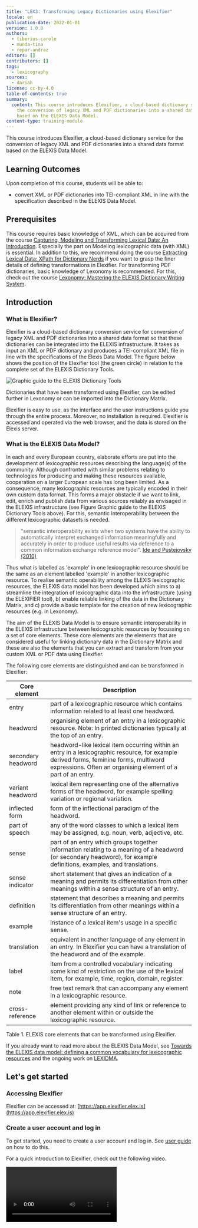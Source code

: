```yaml
---
title: "LEX3: Transforming Legacy Dictionaries using Elexifier"
locale: en
publication-date: 2022-01-01
version: 1.0.0
authors:
  - tiberius-carole
  - munda-tina
  - repar-andraz
editors: []
contributors: []
tags:
  - lexicography
sources:
  - dariah
license: cc-by-4.0
table-of-contents: true
summary:
  content: This course introduces Elexifier, a cloud-based dictionary service for
    the conversion of legacy XML and PDF dictionaries into a shared data format
    based on the ELEXIS Data Model.
content-type: training-module
---
```

This course introduces Elexifier, a cloud-based dictionary service for the conversion of legacy XML and PDF dictionaries into a shared data format based on the ELEXIS Data Model.

## Learning Outcomes

Upon completion of this course, students will be able to:

* convert XML or PDF dictionaries into TEI-compliant XML in line with the specification described in the ELEXIS Data Model.

## Prerequisites

This course requires basic knowledge of XML, which can be acquired from the course [Capturing, Modeling and Transforming Lexical Data: An Introduction](/resources/hosted/capturing-modeling-and-transforming-lexical-data-an-introduction). Especially the part on Modeling lexicographic data (with XML) is essential. In addition to this, we recommend doing the course [Extracting Lexical Data: XPath for Dictionary Nerds](/resources/hosted/xpath-for-dictionary-nerds) if you want to grasp the finer details of defining transformations in Elexifier. For transforming PDF dictionaries, basic knowledge of Lexonomy is recommended. For this, check out the course [Lexonomy: Mastering the ELEXIS Dictionary Writing System](/resources/hosted/lexonomy-mastering-the-elexis-dictionary-writing-system).

## Introduction

### What is Elexifier?

Elexifier is a cloud-based dictionary conversion service for conversion of legacy XML and PDF dictionaries into a shared data format so that these dictionaries can be integrated into the ELEXIS infrastructure. It takes as input an XML or PDF dictionary and produces a TEI-compliant XML file in line with the specifications of the Elexis Data Model. The figure below shows the position of the Elexifier tool (the green circle) in relation to the complete set of the ELEXIS Dictionary Tools.

![Graphic guide to the ELEXIS Dictionary Tools](/assets/content/assets/en/resources/hosted/lex3-transforming-legacy-dictionaries-using-elexifier/elexis-dictionary-tools.png "Graphic guide to the ELEXIS Dictionary Tools")

Dictionaries that have been transformed using Elexifier, can be edited further in Lexonomy or can be imported into the Dictionary Matrix.

Elexifier is easy to use, as the interface and the user instructions guide you through the entire process. Moreover, no installation is required. Elexifier is accessed and operated via the web browser, and the data is stored on the Elexis server.

### What is the ELEXIS Data Model?

In each and every European country, elaborate efforts are put into the development of lexicographic resources describing the language(s) of the community. Although confronted with similar problems relating to technologies for producing and making these resources available, cooperation on a larger European scale has long been limited. As a consequence, many lexicographic resources are typically encoded in their own custom data format. This forms a major obstacle if we want to link, edit, enrich and publish data from various sources reliably as envisaged in the ELEXIS infrastructure (see Figure Graphic guide to the ELEXIS Dictionary Tools above). For this, semantic interoperability between the different lexicographic datasets is needed.

> "semantic interoperability exists when two systems have the ability to automatically interpret exchanged information meaningfully and accurately in order to produce useful results via deference to a common information exchange reference model".  [Ide and Pustejovsky (2010)](http://www.cs.vassar.edu/~ide/papers/ICGL10.pdf)

Thus what is labelled as 'example' in one lexicographic resource should be the same as an element labelled 'example' in another lexicographic resource. To realise semantic operability among the ELEXIS lexicographic resources, the ELEXIS data model has been developed which aims to a) streamline the integration of lexicographic data into the infrastructure (using the ELEXIFIER tool), b) enable reliable linking of the data in the Dictionary Matrix, and c) provide a basic template for the creation of new lexicographic resources (e.g. in Lexonomy).

The aim of the ELEXIS Data Model is to ensure semantic interoperability in the ELEXIS infrastructure between lexicographic resources by focussing on a set of core elements. These core elements are the elements that are considered useful for linking dictionary data in the Dictionary Matrix and these are also the elements that you can extract and transform from your custom XML or PDF data using Elexifier.

The following core elements are distinguished and can be transformed in Elexifier:

| Core element       | Description                                                                                                                                                                                            |
| ------------------ | ------------------------------------------------------------------------------------------------------------------------------------------------------------------------------------------------------ |
| entry              | part of a lexicographic resource which contains information related to at least one headword.                                                                                                          |
| headword           | organising element of an entry in a lexicographic resource. Note: In printed dictionaries typically at the top of an entry.                                                                            |
| secondary headword | headword-like lexical item occurring within an entry in a lexicographic resource, for example derived forms, feminine forms, multiword expressions. Often an organising element of a part of an entry. |
| variant headword   | lexical item representing one of the alternative forms of the headword, for example spelling variation or regional variation.                                                                          |
| inflected form     | form of the inflectional paradigm of the headword.                                                                                                                                                     |
| part of speech     | any of the word classes to which a lexical item may be assigned, e.g. noun, verb, adjective, etc.                                                                                                      |
| sense              | part of an entry which groups together information relating to a meaning of a headword (or secondary headword), for example definitions, examples, and translations.                                   |
| sense indicator    | short statement that gives an indication of a meaning and permits its differentiation from other meanings within a sense structure of an entry.                                                        |
| definition         | statement that describes a meaning and permits its differentiation from other meanings within a sense structure of an entry.                                                                           |
| example            | instance of a lexical item's usage in a specific sense.                                                                                                                                                |
| translation        | equivalent in another language of any element in an entry. In Elexifier you can have a translation of the headword and of the example.                                                                 |
| label              | item from a controlled vocabulary indicating some kind of restriction on the use of the lexical item, for example, time, region, domain, register.                                                     |
| note               | free text remark that can accompany any element in a lexicographic resource.                                                                                                                           |
| cross-reference    | element providing any kind of link or reference to another element within or outside the lexicographic resource.                                                                                       |

Table 1. ELEXIS core elements that can be transformed using Elexifier.

If you already want to read more about the ELEXIS Data Model, see [Towards the ELEXIS data model: defining a common vocabulary for lexicographic resources](https://elex.link/elex2021/wp-content/uploads/2021/08/eLex_2021_03_pp56-77.pdf) and the ongoing work on [LEXIDMA](https://www.oasis-open.org/committees/tc_home.php?wg_abbrev=lexidma).

## Let's get started

### Accessing Elexifier

Elexifier can be accessed at: [https://app.elexifier.elex.is](https://app.elexifier.elex.is)

### Create a user account and log in

To get started, you need to create a user account and log in. See [user guide](https://elexifier.elex.is/help/) on how to do this.

For a quick introduction to Elexifier, check out the following video.

<Video provider="youtube" id="kqYLWdGR_Qo" />

### Transforming an XML dictionary

In the custom XML scenario, XPath formalisms are used for identifying the core elements in the original dictionary data and transforming these to a TEI-compliant format. All information contained in the original dictionary is kept, and only the core elements are transformed into the shared format. The supported core elements are the same as those defined in the ELEXIS common vocabulary (see above in the section on the ELEXIS Data Model).

See the [user guide](https://elexifier.elex.is/help/#XMLtransformation) for detailed instructions on how to use the XML transformation.

### Transforming a PDF dictionary

In the PDF scenario a more complex process is needed. The PDF is first transformed in a flat structure using a pdf2xml conversion script (based on [https://github.com/kermitt2/pdf2xml](https://github.com/kermitt2/pdf2xml)). Then, a chunk of the resulting XML file is sent to [Lexonomy](https://lexonomy.elex.is/)  ([Měchura 2017](https://www.lexonomy.eu/docs/elex2017.pdf)), the online dictionary editing tool for manual annotation. Approximately 4 pages need to be annotated.  The annotated text is then used as the training material for machine learning algorithms that produce the entire dictionary converted to TEI-compliant format.

See the [user guide](https://elexifier.elex.is/help/#PDFtransformation) for detailed instructions on how to use the PDF transformation.

## Hands-on exercise: Transforming an XML dictionary with Elexifier

In this exercise you are going to transform a Sample Dictionary encoded in custom XML using Elexifier so that the dictionary can be integrated in the ELEXIS infrastructure.

The Sample Dictionary is an extract from the GLOBAL French Portuguese Dictionary © K Dictionaried Ltd. It contains two entries ('boire' and 'café') and can be found [here](https://github.com/elexis-eu/elexifier/blob/master/docs/examples/ElexifierSampleDictionary-v2-input.xml).

### Check out the XML of the Sample Dictionary

First, have a look at the input XML and see if you understand its structure. An extract of the XML of the entry for café 'coffee' is given below.

![](/assets/content/assets/en/resources/hosted/lex3-transforming-legacy-dictionaries-using-elexifier/oq-xn-bud-dywul9j-pv-q-jd-e-gz-jup9xh-qn-zzmank-q-mty-kyg-dmg-rq-oi-77g-v-sc-bh-tp7-spy-lg-f7-qm91qvf9-igjawu-z-kf-x0-w-rc-rgwu1-zj-in-mjn-zp-q0n-g9-rfzg-gud-f-xc-x-snm-8maw-nu-mb-l-nxnw-efw.png)

Figure: Extract from GLOBAL French Portuguese Dictionary © K Dictionaries Ltd

<Quiz>
  <QuizChoice variant="multiple">
    <QuizChoiceQuestion>
      See if you can identify in this extract the name of the XML tag that is used for the entry element.
    </QuizChoiceQuestion>

    <QuizChoiceAnswer kind="incorrect">
      EntryCtn
    </QuizChoiceAnswer>

    <QuizChoiceAnswer kind="correct">
      Entry
    </QuizChoiceAnswer>

    <QuizChoiceAnswer kind="incorrect">
      DictionaryEntry
    </QuizChoiceAnswer>
  </QuizChoice>
</Quiz>

### Transform the Sample Dictionary using Elexifier

Now we are going to transform the data using Elexifier.  What do you need to do?

#### 1. Login to Elexifier

To login to Elexifier, go to: [https://elexifier.elex.is/](https://elexifier.elex.is/)

#### 2. Import the Sample Dictionary file into Elexifier

How to import a file into Elexifier?

* Select the xml icon on the left-hand side of the screen and click "upload a dictionary"
* choose the file you want to upload and complete the template.

![](/assets/content/assets/en/resources/hosted/lex3-transforming-legacy-dictionaries-using-elexifier/r-s3-q-ypepx-g9e-jj-ak-ur-cy-d7-6-eg-nu-z-cm-fvn-m40h-iiw3bmj-lkb-q-fe-p7k-q-jecgcwc-rb-4-mc-yj-ah-br6l63t3-fv3-qmsfdn-zlvft-qq-uu-u5a-k-kz-ur-ekz-tu0gt7v-h-xwzsr-mz-u-yg-ge-uf-nm-n-ii-ahq-e2-n-ag.png)

What do you need to fill in?

**TITLE**  the name of the dictionary that you uploaded

**ACRONYM** the acronym of the dictionary

**PUBLISHER** if you know who published the dictionary you should type the name of the publisher here.

Only the acronym is obligatory as it is used to create unique identifiers for different elements in the transformation.

Under **CREATE A TRANSFORMATION** you need to complete the values for:

**ENTRY ELEMENT** This is the name of the XML tag that contains the entries in the dictionary that you are uploading

**HEADWORD ELEMENT** This is the name of the XML tag that contains the headwords in the dictionary that you are uploading

**TRANSFORMATION NAME** The name of your transformation, e.g. the name of the dictionary, e.g. SampleTransformation-v1

> Note: You should have already identified these elements in the original XML when you had a detailed look at the XML structure of the entry for 'coffee'.

Your data is uploaded and on the screen you will see two panes one above the other. The top one contains the original imported XML file and the bottom one shows a preview of the transformed data.

![](/assets/content/assets/en/resources/hosted/lex3-transforming-legacy-dictionaries-using-elexifier/xr-y7-x6oszqc1-ifp-w-tt8uk9-bru-hqhq-g-cq-wr-4-ic-kw-prvf-cj-zkqu-x9t1jx-s-lk-rt-tc-av-kiovi-4i-i9zv-l-qhjqub-h1-fobqjpefk-2k-jpwjo81g-a1n-u08f-vu-i-nzi-5ppo-pl-awxtz2c6-d-pe-gj-d-uw-q2-wv-a.png)

As you can see in the bottom pane on your screen, the entry and headword elements have already been transformed to the TEI Lex-0 format, i.e.

```
<entry>
  <form type="lemma">
     <orth>boire</orth>
  </form>
</entry>
```

All the elements which have not yet been transformed, are encoded in between **dictScrap** and **seg** tags. You can gradually edit your transformation, as we will show in the next section.

> **dictScrap & seg**
>
> dictScrap and seg are TEI elements that are used to enclose elements of the original dictionaries which do not have a defined transformation mapping. In other words, if you do not define a transformation mapping for an element of the original dictionary, it will be transformed into a dictScrap or seg element.
>
> You can learn more about TEI Lex-0 in the course [Modelling Dictionaries in TEI Lex-0](/resources/hosted/modeling-dictionaries-in-tei-lex-0).

#### 3. Define the transformation

We are now going to define a complete transformation of the Sample Dictionary, transforming as many elements in the input as possible.

To edit your transformation, you need to click edit.

![](/assets/content/assets/en/resources/hosted/lex3-transforming-legacy-dictionaries-using-elexifier/xr-20-cqp-m-py8-lm1u-irbp8-t-so3c-j-hi-co0-b8b1-w2wpt4p-e-dc-syy4-hbuzxmwh-yi-k-hz-x3c-db-9-i0-tgav-izg-avnc-ur-qb-rl-x-rz-tohec9-rjzq-nl-hm01pe3-rrvgi-1r-a2-sof-66-s-ku-fcf-vmuwu5-noc8bs-ag.png)

The transformation already contains three elements, i.e. entry, headword and sense.

![](/assets/content/assets/en/resources/hosted/lex3-transforming-legacy-dictionaries-using-elexifier/6ezu-t0-it-gy-5y7vg-lg9u-jd-ze-8-dm-mlr-e-rl-npa-k1-ep-mgqa-66-sw8tgc-a-x-vmt-9-qb68e-ld-j-bl2zm-np-in-oo4-ieg-a0-jcc-c-ev-z-og-k-fgsb-wn-sd-hg-ef-ryeslqpnq-hk-k-eo-b8sy-kkz-t-ltc-ujrcpa-pmiw.png)

> Note: It is recommended to add the language of the headwords in your dictionary to the entry element.

The first two elements were already specified when uploading the XML file; sense is given a 'dummy' value by default. You need to define it and set it to the name of the XML tag which contains the sense information in the input.

![](/assets/content/assets/en/resources/hosted/lex3-transforming-legacy-dictionaries-using-elexifier/dw-xzv-hu-e0-b5b-ef-jo-zt-xy-yp-su-xd-yfsh-du-sep-xm-yd-f-jgktcxn9rww-oos-ak-arc-wbt-4cwj-hi-wmj61-ifd-1-oo-2w-ig-4-z-sq-yd-2-zs-y330-fj-sk-9nqqt-r-q-ovv-2-b-lg-oc-hzmnzfeki84-oo-oxb-yg-dl2w-r4g.png)

![](/assets/content/assets/en/resources/hosted/lex3-transforming-legacy-dictionaries-using-elexifier/zfo-17og-e-mu-zkp-a-gp-npr-ka-2-g0-ol-bx-h27781bw-xp4g-kfg-tx5-ed-xp5-a9k-cm-bs46-ul-sfc3ezenjgqfmz-co-um-xd-sp-qu9-z-tbv-ehy1-rd-u-y-ywtr-o-ba2doo6i-c9-teq-6s-m-lwz1-a-sxq8-fo-de-1h-c9-ihl-01g.png)

You can now start identifying the other elements in the data using simple XPATH expressions, selecting an element with a specific name and if needed the path to the element.

> Note: You can learn more about XPATH in the course [Extracting Lexical Data: XPath for Dictionary Nerds](/resources/hosted/xpath-for-dictionary-nerds)

To add an element, click on "ADD CORE ELEMENT" and add for instance "DEFINITION" and specify the element that contains the definition element in the input.

![](/assets/content/assets/en/resources/hosted/lex3-transforming-legacy-dictionaries-using-elexifier/om-hv1-o-dtgu9v-b3-o92-emzsc-0-bls2tvom-pr-8ktm-wjinm-seiw-1-o-eq-k-xa-t-ojz4ae-i3-q-gg-p1st-tj-ll-qv5-k-eln-cf-ma-b-ama5d-y-yj-fq-ey-m-rw-gwa0-ys-8r67f2-yn-qg-j73-tooq-pvb-h6a-sn-e-wb-y4p-qy-sp-yq5-vg.png)

After you have done this, you can click on Update. In the bottom pane, you can inspect the result of the current version of the transformation. Note that at the top of this pane you have the option to strip off namespaces and dictScrap elements.

> Namespaces:
>
> Elexifier can encode original dictionary information in a dedicated namespace. Assume that in a German dictionary the headword is encoded in a tag called **Stichwort**. Elexifier encodes this original tagname in a dedicated namespace in the transformed file. By using the Strip namespaces checkbox, you can remove these elements resulting in a clean TEI Lex-0 file.
>
> dictScrap:
>
> The Strip dictScrap checkbox removes all elements that do not have a defined mapping (and are therefore transformed into either dictScrap or seg element) which makes it easier for the users to see what was transformed.

Ticking these boxes will make your output more understandable.

![](/assets/content/assets/en/resources/hosted/lex3-transforming-legacy-dictionaries-using-elexifier/4l-6oh7-gsl-vh-ylc-se1-hxir-dsh-u-pxidic-1-z-zhil-rqr-88y-n-wlk-y2qhq-nbq-j2rl-ym49k-rh-vk9-z0268-i-dui7n0f72sts-pe-mx-q-ox-ct-ma-ap-wnx-17-o2-zyzdmx-mb-md-lo-ik9zm0uhi-kugq-a-zf9t-pd-1w.png)

So far so good. Let's now look at "PART OF SPEECH".

Transforming the Part of Speech tag is a little more difficult in our Sample Dictionary as the part of speech value is stored in an attribute of the PartOfSpeech tag.![](/assets/content/assets/en/resources/hosted/lex3-transforming-legacy-dictionaries-using-elexifier/l38p-qr-wa-zzn7jatj0-jomme-x-r2b7-c-cw8-ev-24-x2-w-zuc97-h-jb-vd-blpol-j-hn-z-qd-k-lp-mj-nn-9nav-0-re-4d-rr-p9-qqa-xo-u-owu-gpxq2-gu-kp-0e-v-sh-mte-vzc-e-p5q-j-x5-mei-op3nd-bs5-c9-wgo-kgz-gkg.png)To transform the Part of Speech, you first need to specify the tag name, i.e. PartOfSpeech and then you need to select the value of the attribute. You do this by selecting the option 'attribute value' from the dropdown menu.

![](/assets/content/assets/en/resources/hosted/lex3-transforming-legacy-dictionaries-using-elexifier/y-uk-fwtu9lrx9jhk-j-jgw-n-qan62-go-cemv-oye-a9f-qr9s-rx-5uwd0fy-nm-od-tl-b4xy-mv-ass-ev-wgtjmvj-ku649skkw-b0t-tutbu-pi-2-mb-z-sd6b-htgl-tf714a-u-rth-tz-um6o-rom-rxgj-ov4g-g2kei-lfi-4-q.png)

In the box behind ATTRIBUTE VALUE, you can then type the name of the attribute that contains the content you want to extract, e.g. value in this case.

![](/assets/content/assets/en/resources/hosted/lex3-transforming-legacy-dictionaries-using-elexifier/hwhs0-s5-wapljn-jl-ob-tb8-x-zj-co-to-uyfkol-1y9p-wp-c6ufmq50a-hop-yw-yie-pe-cmr-ey-ss-pyo-5e-gjh-q-crt-nm-wx-k-pf-ce-n-p-fsutwn-0y-zjky-9ed-s-jy9-x0d-pw-zigowse-wt-sk-gfirsq-kgmihfn-a-np-lw.png)

##### Mapping POS labels to Universal Dependencies

Under PART OF SPEECH you also have the option to map the Part of Speech label occurring in the XML file with the tags from [Universal Dependencies](https://universaldependencies.org/u/pos/index.html). It is recommended that you do this as this will make it easier to link your data more reliably to other lexicographic resources in the ELEXIS infrastructure. In our Sample Dictionary, the Part of Speech labels that are used are already compatible with Universal Dependencies.

![](/assets/content/assets/en/resources/hosted/lex3-transforming-legacy-dictionaries-using-elexifier/fp-wb2-iws-qhgw-r-t-at-yop2s-f4bs-lu-rb-sig-qq-je-ix-p-fj-azv-4tk-l-ih-nfm5-wr-gy-yv-ghr-r-cdbj7zh-iq-g-iu-3-qovbl9z4388n-e9-dw-vl-7-nm-bm-04-5s4-q-zw3a-ioy-8-c5j-ph-hc3rz1-p7-kd-tu-oi-a-yh-wi-a.png)

Try to add the following core elements to your transformation:

* Sense indicator
* Headword Translation
* Example
* Example Translation

> Note: It is recommended to add language to Headword Translation and Example Translation.

![](/assets/content/assets/en/resources/hosted/lex3-transforming-legacy-dictionaries-using-elexifier/mzqa-zi-qb-8-oqiy-r-sfol-b-jf-b-jp-k-ul-nze-1xte-d39-ud-tylp-nl-mjga-rl-tp-5-ax-ay-uo77-ekn-jndirha5b33-e-km4m0-gv-bplia-japje-hi-m-al1f8uwiz-fii-sb-npy-srfv91-v42j-m8cc-ks-ma-vz-nb-o9-ol-wk-r38-q.png)

If your dictionary contains an example translation you want it to occur inside the example tag in your output. You do this by adding ADOPT SELECTOR in the **example** element.

![](/assets/content/assets/en/resources/hosted/lex3-transforming-legacy-dictionaries-using-elexifier/er-a-tr63-pti-co-d1z-hu-y-4b-mir-n-le-qdt-net-hd5-iqzu-cjc-g-t-ij-zc3-hy-kd-nnvccf-ddemky-t-dby-r-zb-yc-8j-v4-ky-900-b9-i-sf-s-me-hd-mm-wtn9v-a7c-df-jk-l-jya3e-n0-kx-q7f-wb-fa-9-hf-pfay-r1k-yez-x9-v4w.png)

You then set the path to the example translation element.

![](/assets/content/assets/en/resources/hosted/lex3-transforming-legacy-dictionaries-using-elexifier/f-dn-p-bj-lk-pfpa-8-hjdl-a-wy0238-uqu-je3-ey-j-ny-gx-tps-gxy-d-qf9c-d7-qa-xr-m-20-o-ig-gm-1-ovw-m5-qe-zko-v-fa2i-h5-tkogfumw-br-6o23u7-ayt-e-qi-mc-uf-tdb-pn-xq-l-ph-l-dj-r-vyza-z71ltld7s-eh-hl-a-qrk-za.png)

What this expression does is ask the algorithm to move one level up, to find all Translation elements, and to move them within the **example** element. In the preview pane, you will the changed position of the example translation. after you have updated your transformation.

## Export the data for later use

Once you are done with the transformation, you can download the data for later use, by clicking on "Download". You need to close the transformation editing pane, by clicking on the name of your dictionary on the left-hand side. Then the Download option will appear again.

![](/assets/content/assets/en/resources/hosted/lex3-transforming-legacy-dictionaries-using-elexifier/b-i-sr-49-3m6-o1-93u-ou8-sm60-pu9-x64l-vv-qjy86-s-liqq-55-z-jx-rv-k7-i7y-yr-5yv-z-kw-x71cr70-np-zd-zbs-bvo-fh-m-xt-3-tp-eu-d-frr-sv-o-nyd8p-kn-4jn-j6-k9-w-gg-ccdce-lc9j-g4y-w2-s-oc-jhy-vp-dw-gfg.png)

You can then choose to download with or without namespaces.

![](/assets/content/assets/en/resources/hosted/lex3-transforming-legacy-dictionaries-using-elexifier/k-xw1mzany-c-uj-ts-ley1-s5-ohf6-ob-ty-2g8y4apo-m-kok-dlh3-wr-vnv-y-lz-z4-gn-hmu-6-jc-vf3cc-aay-f7hikfm-q7p-b-eo-usz-c-atk3tj-spcp7-m2-hl4-v094k3-iz-3r-kk-jqt8-mxwm-okq-n5p-p-t7m-ych-q.png)

A download without namespaces of the transformed data that we prepared for these two entries can be found [here](https://github.com/elexis-eu/elexifier/blob/master/docs/examples/ElexifierSampleDictionary-v2-SampleTransformation-v2-full_without-nmspcs-output.xml).

For more help on Elexifier, click on Help: [https://elexifier.elex.is/help/](https://elexifier.elex.is/help/)

## Next steps

Lexonomy is a cloud-based, open-source platform for writing and publishing dictionaries. In the course [Lexonomy: Mastering the ELEXIS Dictionary Writing System](/resources/hosted/lexonomy-mastering-the-elexis-dictionary-writing-system) you learn how to use Lexonomy.

You may be also interested in checking out [Deliverable 1.4 ELEXIS Conversion Tools](https://elex.is/wp-content/uploads/2021/05/ELEXIS_D1_4_ELEXIS_Conversion_Tools.pdf) The appendix of this deliverable contains examples from dictionaries from ELEXIS partners, showing the input format together with the transformed output from Elexifier.
